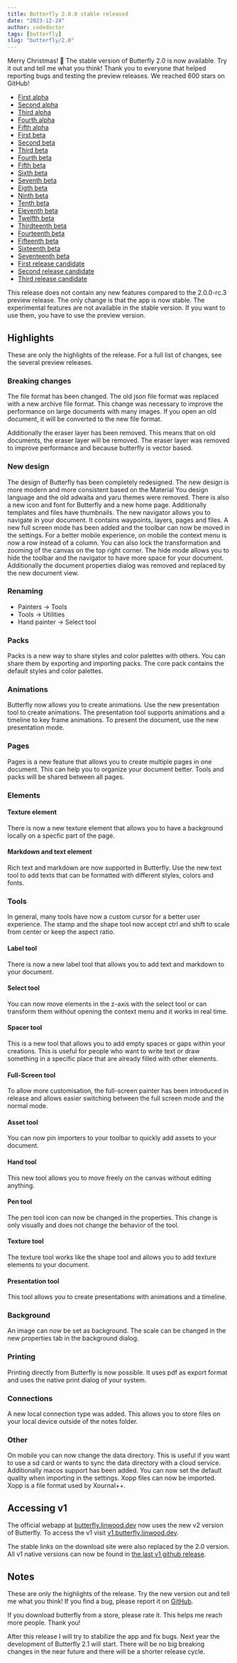 ```yaml
---
title: Butterfly 2.0.0 stable released
date: "2023-12-24"
author: codedoctor
tags: [butterfly]
slug: "butterfly/2.0"
---
```


Merry Christmas! 🎄
The stable version of Butterfly 2.0 is now available. Try it out and tell me what you think!
Thank you to everyone that helped reporting bugs and testing the preview releases.
We reached 600 stars on GitHub!

- [First alpha](/butterfly/2.0.0-alpha.0)
- [Second alpha](/butterfly/2.0.0-alpha.1)
- [Third alpha](/butterfly/2.0.0-alpha.2)
- [Fourth alpha](/butterfly/2.0.0-alpha.3)
- [Fifth alpha](/butterfly/2.0.0-alpha.4)
- [First beta](/butterfly/2.0.0-beta.0)
- [Second beta](/butterfly/2.0.0-beta.1)
- [Third beta](/butterfly/2.0.0-beta.2)
- [Fourth beta](/butterfly/2.0.0-beta.3)
- [Fifth beta](/butterfly/2.0.0-beta.4)
- [Sixth beta](/butterfly/2.0.0-beta.5)
- [Seventh beta](/butterfly/2.0.0-beta.6)
- [Eigth beta](/butterfly/2.0.0-beta.7)
- [Ninth beta](/butterfly/2.0.0-beta.8)
- [Tenth beta](/butterfly/2.0.0-beta.9)
- [Eleventh beta](/butterfly/2.0.0-beta.10)
- [Twelfth beta](/butterfly/2.0.0-beta.11)
- [Thirdteenth beta](/butterfly/2.0.0-beta.12)
- [Fourteenth beta](/butterfly/2.0.0-beta.13)
- [Fifteenth beta](/butterfly/2.0.0-beta.14)
- [Sixteenth beta](/butterfly/2.0.0-beta.15)
- [Seventeenth beta](/butterfly/2.0.0-beta.16)
- [First release candidate](/butterfly/2.0.0-rc.0)
- [Second release candidate](/butterfly/2.0.0-rc.1)
- [Third release candidate](/butterfly/2.0.0-rc.2)

This release does not contain any new features compared to the 2.0.0-rc.3 preview release. The only change is that the app is now stable. The experimental features are not available in the stable version. If you want to use them, you have to use the preview version.

## Highlights

These are only the highlights of the release. For a full list of changes, see the several preview releases.

### Breaking changes

The file format has been changed. The old json file format was replaced with a new archive file format. This change was necessary to improve the performance on large documents with many images. If you open an old document, it will be converted to the new file format.

Additionally the eraser layer has been removed. This means that on old documents, the eraser layer will be removed. The eraser layer was removed to improve performance and because butterfly is vector based.

### New design

The design of Butterfly has been completely redesigned. The new design is more modern and more consistent based on the Material You design language and the old adwaita and yaru themes were removed.
There is also a new icon and font for Butterfly and a new home page.
Additionally templates and files have thumbnails.
The new navigator allows you to navigate in your document. It contains waypoints, layers, pages and files.
A new full screen mode has been added and the toolbar can now be moved in the settings.
For a better mobile experience, on mobile the context menu is now a row instead of a column.
You can also lock the transformation and zooming of the canvas on the top right corner.
The hide mode allows you to hide the toolbar and the navigator to have more space for your document.
Additionally the document properties dialog was removed and replaced by the new document view.

### Renaming

- Painters -> Tools
- Tools -> Utilities
- Hand painter -> Select tool

### Packs

Packs is a new way to share styles and color palettes with others. You can share them by exporting and importing packs. The core pack contains the default styles and color palettes.

### Animations

Butterfly now allows you to create animations. Use the new presentation tool to create animations. The presentation tool supports animations and a timeline to key frame animations. To present the document, use the new presentation mode.

### Pages

Pages is a new feature that allows you to create multiple pages in one document. This can help you to organize your document better. Tools and packs will be shared between all pages.

### Elements

#### Texture element

There is now a new texture element that allows you to have a background locally on a specfic part of the page.

#### Markdown and text element

Rich text and markdown are now supported in Butterfly. Use the new text tool to add texts that can be formatted with different styles, colors and fonts.

### Tools

In general, many tools have now a custom cursor for a better user experience.
The stamp and the shape tool now accept ctrl and shift to scale from center or keep the aspect ratio.

#### Label tool

There is now a new label tool that allows you to add text and markdown to your document.

#### Select tool

You can now move elements in the z-axis with the select tool or can transform them withóut opening the context menu and it works in real time.

#### Spacer tool

This is a new tool that allows you to add empty spaces or gaps within your creations. This is useful for people who want to write text or draw something in a specific place that are already filled with other elements.

#### Full-Screen tool

To allow more customisation, the full-screen painter has been introduced in release and allows easier switching between the full screen mode and the normal mode.

#### Asset tool

You can now pin importers to your toolbar to quickly add assets to your document.

#### Hand tool

This new tool allows you to move freely on the canvas without editing anything.

#### Pen tool

The pen tool icon can now be changed in the properties. This change is only visually and does not change the behavior of the tool.

#### Texture tool

The texture tool works like the shape tool and allows you to add texture elements to your document.

#### Presentation tool

This tool allows you to create presentations with animations and a timeline.

### Background

An image can now be set as background. The scale can be changed in the new properties tab in the background dialog.

### Printing

Printing directly from Butterfly is now possible. It uses pdf as export format and uses the native print dialog of your system.

### Connections

A new local connection type was added. This allows you to store files on your local device outside of the notes folder.

### Other

On mobile you can now change the data directory. This is useful if you want to use a sd card or wants to sync the data directory with a cloud service.
Additionally macos support has been added.
You can now set the default quality when importing in the settings.
Xopp files can now be imported. Xopp is a file format used by Xournal++.

## Accessing v1

The official webapp at [butterfly.linwood.dev](https://butterfly.linwood.dev) now uses the new v2 version of Butterfly. To access the v1 visit [v1.butterfly.linwood.dev](https://v1.butterfly.linwood.dev).

The stable links on the download site were also replaced by the 2.0 version. All v1 native versions can now be found in [the last v1 github release](https://github.com/LinwoodDev/Butterfly/releases/tag/v1.6.1).

## Notes

These are only the highlights of the release. Try the new version out and tell me what you think!
If you find a bug, please report it on [GitHub](https://linwood.dev/butterfly/report).

If you download butterfly from a store, please rate it. This helps me reach more people. Thank you!

After this release I will try to stabilize the app and fix bugs.
Next year the development of Butterfly 2.1 will start. There will be no big breaking changes in the near future and there will be a shorter release cycle.
